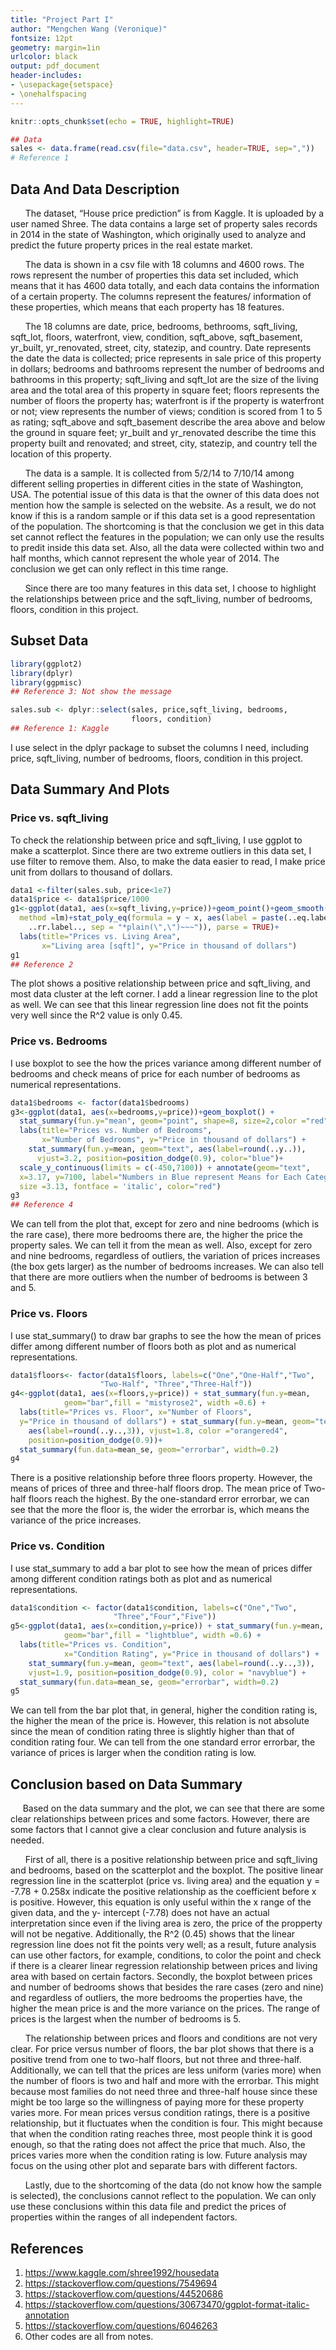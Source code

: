 ```yaml
---
title: "Project Part I" 
author: "Mengchen Wang (Veronique)"
fontsize: 12pt
geometry: margin=1in
urlcolor: black
output: pdf_document
header-includes:
- \usepackage{setspace}
- \onehalfspacing
---
```

```r
knitr::opts_chunk$set(echo = TRUE, highlight=TRUE)
```

```r
## Data
sales <- data.frame(read.csv(file="data.csv", header=TRUE, sep=","))
# Reference 1 
```
## Data And Data Description
&nbsp;&nbsp;&nbsp;&nbsp;&nbsp;&nbsp;The dataset, “House price prediction” is from Kaggle. It is uploaded by a user named Shree. The data contains a large set of property sales records in 2014 in the state of Washington, which originally used to analyze and predict the future property prices in the real estate market. 

&nbsp;&nbsp;&nbsp;&nbsp;&nbsp;&nbsp;The data is shown in a csv file with 18 columns and 4600 rows. The rows represent the number of properties this data set included, which means that it has 4600 data totally, and each data contains the information of a certain property. The columns represent the features/ information of these properties, which means that each property has 18 features. 

&nbsp;&nbsp;&nbsp;&nbsp;&nbsp;&nbsp;The 18 columns are date, price, bedrooms, bethrooms, sqft_living, sqft_lot, floors, waterfront, view, condition, sqft_above, sqft_basement, yr_built, yr_renovated, street, city, statezip, and country. Date represents the date the data is collected; price represents in sale price of this property in dollars; bedrooms and bathrooms represent the number of bedrooms and bathrooms in this property; sqft_living and sqft_lot are the size of the living area and the total area of this property in square feet; floors represents the number of floors the property has; waterfront is if the property is waterfront or not; view represents the number of views; condition is scored from 1 to 5 as rating; sqft_above and sqft_basement describe the area above and below the ground in square feet; yr_built and yr_renovated describe the time this property built and renovated; and street, city, statezip, and country tell the location of this property. 

&nbsp;&nbsp;&nbsp;&nbsp;&nbsp;&nbsp;The data is a sample. It is collected from 5/2/14 to 7/10/14 among different selling properties in different cities in the state of Washington, USA. The potential issue of this data is that the owner of this data does not mention how the sample is selected on the website. As a result, we do not know if this is a random sample or if this data set is a good representation of the population. The shortcoming is that the conclusion we get in this data set cannot reflect the features in the population; we can only use the results to predit inside this data set. Also, all the data were collected within two and half months, which cannot represent the whole year of 2014. The conclusion we get can only reflect in this time range.

&nbsp;&nbsp;&nbsp;&nbsp;&nbsp;&nbsp;Since there are too many features in this data set, I choose to highlight the relationships between price and the sqft_living, number of bedrooms, floors, condition in this project. 

## Subset Data 
```r
library(ggplot2)
library(dplyr)
library(ggpmisc)
## Reference 3: Not show the message
```
```r
sales.sub <- dplyr::select(sales, price,sqft_living, bedrooms, 
                           floors, condition)
## Reference 1: Kaggle
```
I use select in the dplyr package to subset the columns I need, including price, sqft_living, number of bedrooms, floors, condition in this project. 

## Data Summary And Plots
### Price vs. sqft_living
To check the relationship between price and sqft_living, I use ggplot to make a scatterplot. Since there are two extreme outliers in this data set, I use filter to remove them. Also, to make the data easier to read, I make price unit from dollars to thousand of dollars.
```r
data1 <-filter(sales.sub, price<1e7)
data1$price <- data1$price/1000 
g1<-ggplot(data1, aes(x=sqft_living,y=price))+geom_point()+geom_smooth(
  method =lm)+stat_poly_eq(formula = y ~ x, aes(label = paste(..eq.label.., 
    ..rr.label.., sep = "*plain(\",\")~~~")), parse = TRUE)+
  labs(title="Prices vs. Living Area",
       x="Living area [sqft]", y="Price in thousand of dollars") 
g1
## Reference 2
```
The plot shows a positive relationship between price and sqft_living, and most data cluster at the left corner. I add a linear regression line to the plot as well. We can see that this linear regression line does not fit the points very well since the R^2 value is only 0.45.

### Price vs. Bedrooms
I use boxplot to see the how the prices variance among different number of bedrooms and check means of price for each number of bedrooms as numerical representations. 
```r
data1$bedrooms <- factor(data1$bedrooms)
g3<-ggplot(data1, aes(x=bedrooms,y=price))+geom_boxplot() +
  stat_summary(fun.y="mean", geom="point", shape=8, size=2,color ="red") +    
  labs(title="Prices vs. Number of Bedrooms",
       x="Number of Bedrooms", y="Price in thousand of dollars") +
    stat_summary(fun.y=mean, geom="text", aes(label=round(..y..)), 
      vjust=3.2, position=position_dodge(0.9), color="blue")+
  scale_y_continuous(limits = c(-450,7100)) + annotate(geom="text", 
  x=3.17, y=7100, label="Numbers in Blue represent Means for Each Category", 
  size =3.13, fontface = 'italic', color="red")
g3
## Reference 4
```
We can tell from the plot that, except for zero and nine bedrooms (which is the rare case), there more bedrooms there are, the higher the price the property sales. We can tell it from the mean as well. Also, except for zero and nine bedrooms, regardless of outliers, the variation of prices increases (the box gets larger) as the number of bedrooms increases. We can also tell that there are more outliers when the number of bedrooms is between 3 and 5.

### Price vs. Floors
I use stat_summary() to draw bar graphs to see the how the mean of prices differ among different number of floors both as plot and as numerical representations.
```r
data1$floors<- factor(data1$floors, labels=c("One","One-Half","Two", 
                    "Two-Half", "Three","Three-Half"))
g4<-ggplot(data1, aes(x=floors,y=price)) + stat_summary(fun.y=mean, 
            geom="bar",fill = "mistyrose2", width =0.6) +   
  labs(title="Prices vs. Floor", x="Number of Floors", 
  y="Price in thousand of dollars") + stat_summary(fun.y=mean, geom="text",
    aes(label=round(..y..,3)), vjust=1.8, color ="orangered4",
    position=position_dodge(0.9))+
  stat_summary(fun.data=mean_se, geom="errorbar", width=0.2)
g4
```
There is a positive relationship before three floors property. However, the means of prices of three and three-half floors drop. The mean price of Two-half floors reach the highest. By the one-standard error errorbar, we can see that the more the floor is, the wider the errorbar is, which means the variance of the price increases.

### Price vs. Condition
I use stat_summary to add a bar plot to see how the mean of prices differ among different condition ratings both as plot and as numerical representations.
```r
data1$condition <- factor(data1$condition, labels=c("One","Two",
                       "Three","Four","Five"))
g5<-ggplot(data1, aes(x=condition,y=price)) + stat_summary(fun.y=mean, 
            geom="bar",fill = "lightblue", width =0.6) +   
  labs(title="Prices vs. Condition",
            x="Condition Rating", y="Price in thousand of dollars") +
    stat_summary(fun.y=mean, geom="text", aes(label=round(..y..,3)), 
    vjust=1.9, position=position_dodge(0.9), color = "navyblue") + 
  stat_summary(fun.data=mean_se, geom="errorbar", width=0.2)
g5
```
We can tell from the bar plot that, in general, higher the condition rating is, the higher the mean of the price is. However, this relation is not absolute since the mean of condition rating three is slightly higher than that of condition rating four. We can tell from the one standard error errorbar, the variance of prices is larger when the condition rating is low.

## Conclusion based on Data Summary 

&nbsp;&nbsp;&nbsp;&nbsp;&nbsp;Based on the data summary and the plot, we can see that there are some clear relationships between prices and some factors. However, there are some factors that I cannot give a clear conclusion and future analysis is needed.     
     
&nbsp;&nbsp;&nbsp;&nbsp;&nbsp;&nbsp;First of all, there is a positive relationship between price and sqft_living and bedrooms, based on the scatterplot and the boxplot. The positive linear regression line in the scatterplot (price vs. living area) and the equation y = -7.78 + 0.258x indicate the positive relationship as the coefficient before x is positive. However, this equation is only useful within the x range of the given data, and the y- intercept (-7.78) does not have an actual interpretation since even if the living area is zero, the price of the propperty will not be negative. Additionally, the R^2 (0.45) shows that the linear regression line does not fit the points very well; as a result, future analysis can use other factors, for example, conditions, to color the point and check if there is a clearer linear regression relationship between prices and living area with based on certain factors. Secondly, the boxplot between prices and number of bedrooms shows that besides the rare cases (zero and nine) and regardless of outliers, the more bedrooms the properties have, the higher the mean price is and the more variance on the prices. The range of prices is the largest when the number of bedrooms is 5.

&nbsp;&nbsp;&nbsp;&nbsp;&nbsp;&nbsp;The relationship between prices and floors and conditions are not very clear. For price versus number of floors, the bar plot shows that there is a positive trend from one to two-half floors, but not three and three-half. Additionally, we can tell that the prices are less uniform (varies more) when the number of floors is two and half and more with the errorbar. This might because most families do not need three and three-half house since these might be too large so the willingness of paying more for these property varies more. For mean prices versus condition ratings, there is a positive relationship, but it fluctuates when the condition is four. This might because that when the condition rating reaches three, most people think it is good enough, so that the rating does not affect the price that much. Also, the prices varies more when the condition rating is low. Future analysis may focus on the using other plot and separate bars with different factors. 

&nbsp;&nbsp;&nbsp;&nbsp;&nbsp;&nbsp;Lastly, due to the shortcoming of the data (do not know how the sample is selected), the conclusions cannot reflect to the population. We can only use these conclusions within this data file and predict the prices of properties within the ranges of all independent factors.
\clearpage

## References
1. <https://www.kaggle.com/shree1992/housedata>
2. <https://stackoverflow.com/questions/7549694>
3. <https://stackoverflow.com/questions/44520686>
4. <https://stackoverflow.com/questions/30673470/ggplot-format-italic-annotation>
5. <https://stackoverflow.com/questions/6046263>
6. Other codes are all from notes.
